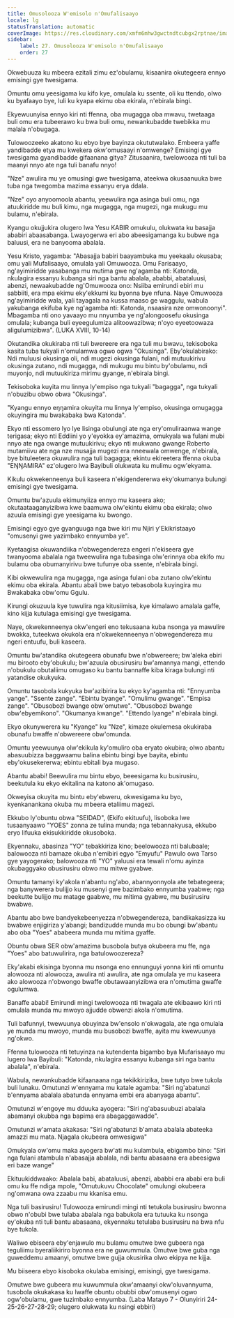 ```yaml
---
title: Omusolooza W'emisolo n'Omufalisaayo
locale: lg
statusTranslation: automatic
coverImage: https://res.cloudinary.com/xmfm6mhw3gwctndtcubgx2rptnae/image/upload/v1740468922/small_cover_tratado_de_psicologia_revolucionaria_a4c0dca4e0.webp
sidebar:
    label: 27. Omusolooza W'emisolo n'Omufalisaayo
    order: 27
---
```

Okwebuuza ku mbeera ezitali zimu ez'obulamu, kisaanira okutegeera ennyo emisingi gye twesigama.

Omuntu omu yeesigama ku kifo kye, omulala ku ssente, oli ku ttendo, olwo ku byafaayo bye, luli ku kyapa ekimu oba ekirala, n'ebirala bingi.

Ekyewuunyisa ennyo kiri nti ffenna, oba mugagga oba mwavu, twetaaga buli omu era tubeerawo ku bwa buli omu, newankubadde twebikka mu malala n'obugaga.

Tulowoozeeko akatono ku ebyo bye bayinza okututwalako. Embeera yaffe yandibadde etya mu kwekera okw'omusaayi n'omwenge? Emisingi gye twesigama gyandibadde gifaanana gitya? Zitusaanira, twelowooza nti tuli ba maanyi nnyo ate nga tuli banafu nnyo!

"Nze" awulira mu ye omusingi gwe twesigama, ateekwa okusaanuuka bwe tuba nga twegomba mazima essanyu erya ddala.

"Nze" oyo anyoomoola abantu, yeewulira nga asinga buli omu, nga atuukiridde mu buli kimu, nga mugagga, nga mugezi, nga mukugu mu bulamu, n'ebirala.

Kyangu okujjukira olugero lwa Yesu KABIR omukulu, olukwata ku basajja ababiri abaasabanga. Lwayogerwa eri abo abeesigamanga ku bubwe nga baluusi, era ne banyooma abalala.

Yesu Kristo, yagamba: "Abasajja babiri baayambuka mu yeekaalu okusaba; omu yali Mufalisaayo, omulala yali Omuwooza. Omu Farisaayo, ng'ayimiridde yasabanga mu mutima gwe ng'agamba nti: Katonda, nkulagira essanyu kubanga siri nga bantu abalala, ababbi, abataluusi, abenzi, newaakubadde ng'Omuwooza ono: Nsiiba emirundi ebiri mu sabbiiti, era mpa ekimu eky'ekkumi ku byonna bye nfuna. Naye Omuwooza ng'ayimiridde wala, yali tayagala na kussa maaso ge waggulu, wabula yakubanga ekifuba kye ng'agamba nti: Katonda, nsaasira nze omwonoonyi". Mbagamba nti ono yavaayo mu nnyumba ye ng'alongoosefu okusinga omulala; kubanga buli eyeegulumiza alitoowazibwa; n'oyo eyeetoowaza aligulumizibwa". (LUKA XVIII, 10-14)

Okutandika okukiraba nti tuli bwereere era nga tuli mu bwavu, tekisoboka kasita tuba tukyali n'omulamwa ogwo ogwa "Okusinga". Eby'okulabirako: Ndi muluusi okusinga oli, ndi mugezi okusinga fulani, ndi mutuukirivu okusinga zutano, ndi mugagga, ndi mukugu mu bintu by'obulamu, ndi muyonjo, ndi mutuukiriza mirimu gyange, n'ebirala bingi.

Tekisoboka kuyita mu linnya ly'empiso nga tukyali "bagagga", nga tukyali n'obuzibu obwo obwa "Okusinga".

"Kyangu ennyo eŋŋamira okuyita mu linnya ly'empiso, okusinga omugagga okuyingira mu bwakabaka bwa Katonda".

Ekyo nti essomero lyo lye lisinga obulungi ate nga ery'omuliraanwa wange terigasa; ekyo nti Eddiini yo y'eyokka ey'amazima, omukyala wa fulani mubi nnyo ate nga owange mutuukirivu; ekyo nti mukwano gwange Roberto mutamiivu ate nga nze musajja mugezi era nneewala omwenge, n'ebirala, bye bituleetera okuwulira nga tuli bagagga; ekintu ekireetera ffenna okuba "EŊŊAMIRA" ez'olugero lwa Bayibuli olukwata ku mulimu ogw'ekyama.

Kikulu okwekenneenya buli kaseera n'ekigendererwa eky'okumanya bulungi emisingi gye twesigama.

Omuntu bw'azuula ekimunyiiza ennyo mu kaseera ako; okutaataaganyizibwa kwe baamuwa olw'ekintu ekimu oba ekirala; olwo azuula emisingi gye yeesigama ku bwongo.

Emisingi egyo gye gyanguuga nga bwe kiri mu Njiri y'Ekikristaayo "omusenyi gwe yazimbako ennyumba ye".

Kyetaagisa okuwandiika n'obwegendereza engeri n'ekiseera gye twanyooma abalala nga tweewulira nga tubasinga olw'erinnya oba ekifo mu bulamu oba obumanyirivu bwe tufunye oba ssente, n'ebirala bingi.

Kibi okwewulira nga mugagga, nga asinga fulani oba zutano olw'ekintu ekimu oba ekirala. Abantu abali bwe batyo tebasobola kuyingira mu Bwakabaka obw'omu Ggulu.

Kirungi okuzuula kye tuwulira nga kitusiimisa, kye kimalawo amalala gaffe, kino kijja kutulaga emisingi gye twesigama.

Naye, okwekenneenya okw'engeri eno tekusaana kuba nsonga ya mawulire bwokka, tuteekwa okukola era n'okwekenneenya n'obwegendereza mu ngeri entuufu, buli kaseera.

Omuntu bw'atandika okutegeera obunafu bwe n'obwereere; bw'aleka ebiri mu birooto eby'obukulu; bw'azuula obusirusiru bw'amannya mangi, ettendo n'obukulu obutaliimu omugaso ku bantu bannaffe kiba kiraga bulungi nti yatandise okukyuka.

Omuntu tasobola kukyuka bw'azibirira ku ekyo ky'agamba nti: "Ennyumba yange". "Ssente zange". "Ebintu byange". "Omulimu gwange". "Empisa zange". "Obusobozi bwange obw'omutwe". "Obusobozi bwange obw'ebyemikono". "Okumanya kwange". "Ettendo lyange" n'ebirala bingi.

Ekyo okunywerera ku "Kyange" ku "Nze", kimaze okulemesa okukiraba obunafu bwaffe n'obwereere obw'omunda.

Omuntu yeewuunya olw'ekikula ky'omuliro oba eryato okubira; olwo abantu abasuubizza baggwaamu balina ebintu bingi bye bayita, ebintu eby'okusekererwa; ebintu ebitali bya mugaso.

Abantu ababi! Beewulira mu bintu ebyo, beeesigama ku busirusiru, beekutula ku ekyo ekitalina na katono ak'omugaso.

Okweyisa okuyita mu bintu eby'ebweru, okwesigama ku byo, kyenkanankana okuba mu mbeera etaliimu magezi.

Ekkubo ly'obuntu obwa "SEIDAD", (Ekifo ekituufu), lisoboka lwe tusaanyaawo "YOES" zonna ze tulina munda; nga tebannakyusa, ekkubo eryo lifuuka ekisukkiridde okusoboka.

Ekyennaku, abasinza "YO" tebakkiriza kino; beelowooza nti balubaale; balowooza nti bamaze okuba n'emibiri egyo "Emyufu" Pawulo owa Tarso gye yayogerako; balowooza nti "YO" yaluusi era tewali n'omu ayinza okubaggyako obusirusiru obwo mu mitwe gyabwe.

Omuntu tamanyi ky'akola n'abantu ng'abo, abannyonnyola ate tebategeera; nga banywerera bulijjo ku musenyi gwe bazimbako ennyumba yaabwe; nga beekutte bulijjo mu matage gaabwe, mu mitima gyabwe, mu busirusiru bwabwe.

Abantu abo bwe bandyekebeenyezza n'obwegendereza, bandikakasizza ku bwabwe enjigiriza y'abangi; bandizudde munda mu bo obungi bw'abantu abo oba "Yoes" ababeera munda mu mitima gyaffe.

Obuntu obwa SER obw'amazima busobola butya okubeera mu ffe, nga "Yoes" abo batuwulirira, nga batulowoozereza?

Eky'akabi ekisinga byonna mu nsonga eno ennunguyi yonna kiri nti omuntu alowooza nti alowooza, awulira nti awulira, ate nga omulala ye mu kaseera ako alowooza n'obwongo bwaffe obutawaanyizibwa era n'omutima gwaffe ogulumwa.

Banaffe ababi! Emirundi mingi twelowooza nti twagala ate ekibaawo kiri nti omulala munda mu mwoyo ajjudde obwenzi akola n'omutima.

Tuli bafunnyi, twewuunya obuyinza bw'ensolo n'okwagala, ate nga omulala ye munda mu mwoyo, munda mu busobozi bwaffe, ayita mu kwewuunya ng'okwo.

Ffenna tulowooza nti tetuyinza na kutendenta bigambo bya Mufarisaayo mu lugero lwa Bayibuli: "Katonda, nkulagira essanyu kubanga siri nga bantu abalala", n'ebirala.

Wabula, newankubadde kifaanaana nga tekikkirizika, bwe tutyo bwe tukola buli lunaku. Omutunzi w'ennyama mu katale agamba: "Siri ng'abatunzi b'ennyama abalala abatunda ennyama embi era abanyaga abantu".

Omutunzi w'engoye mu dduuka ayogera: "Siri ng'abasuubuzi abalala abamanyi okubba nga bapima era abagaggawadde".

Omutunzi w'amata akakasa: "Siri ng'abatunzi b'amata abalala abateeka amazzi mu mata. Njagala okubeera omwesigwa"

Omukyala ow'omu maka ayogera bw'ati mu kulambula, ebigambo bino: "Siri nga fulani atambula n'abasajja abalala, ndi bantu abasaana era abeesigwa eri baze wange"

Ekituukiddwaako: Abalala babi, abataluusi, abenzi, ababbi era ababi era buli omu ku ffe ndiga mpole, "Omutukuvu Chocolate" omulungi okubeera ng'omwana owa zzaabu mu kkanisa emu.

Nga tuli basirusiru! Tulowooza emirundi mingi nti tetukola busirusiru bwonna obwo n'obubi bwe tulaba abalala nga babukola era tutuuka ku nsonga ey'okuba nti tuli bantu abasaana, ekyennaku tetulaba busirusiru na bwa nfu bye tukola.

Waliwo ebiseera eby'enjawulo mu bulamu omutwe bwe gubeera nga teguliimu byeraliikiriro byonna era ne guwummula. Omutwe bwe guba nga guweddemu amaanyi, omutwe bwe gujja okusirika olwo ekipya ne kijja.

Mu biiseera ebyo kisoboka okulaba emisingi, emisingi, gye twesigama.

Omutwe bwe gubeera mu kuwummula okw'amaanyi okw'oluvannyuma, tusobola okukakasa ku lwaffe obuntu obubbi obw'omusenyi ogwo ogw'obulamu, gwe tuzimbako ennyumba. (Laba Matayo 7 - Olunyiriri 24-25-26-27-28-29; olugero olukwata ku nsingi ebbiri)

